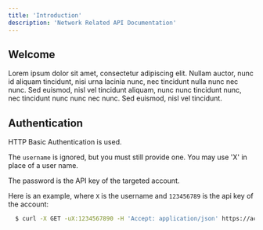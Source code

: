```yaml
---
title: 'Introduction'
description: 'Network Related API Documentation'
---
```


## Welcome

Lorem ipsum dolor sit amet, consectetur adipiscing elit. Nullam auctor, nunc id aliquam tincidunt, nisi urna lacinia nunc, nec tincidunt nulla nunc nec nunc. Sed euismod, nisl vel tincidunt aliquam, nunc nunc tincidunt nunc, nec tincidunt nunc nunc nec nunc. Sed euismod, nisl vel tincidunt.

## Authentication

HTTP Basic Authentication is used.

The `username` is ignored, but you must still provide one. You may use 'X' in place of a user name.

The password is the API key of the targeted account.

Here is an example, where `X` is the username and `123456789` is the api key of the account:

```bash cURL
  $ curl -X GET -uX:1234567890 -H 'Accept: application/json' https://account.staging.activeprospect.com/api/network/invitations
```
